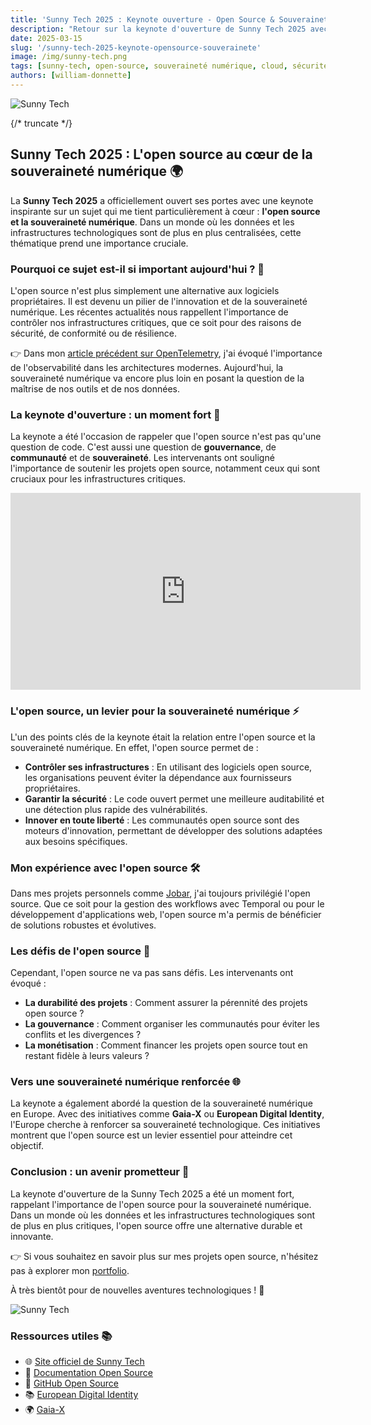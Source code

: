```yaml
---
title: 'Sunny Tech 2025 : Keynote ouverture - Open Source & Souveraineté'
description: "Retour sur la keynote d'ouverture de Sunny Tech 2025 avec une réflexion sur l'open source et la souveraineté numérique, un sujet crucial dans le paysage technologique actuel."
date: 2025-03-15
slug: '/sunny-tech-2025-keynote-opensource-souverainete'
image: /img/sunny-tech.png
tags: [sunny-tech, open-source, souveraineté numérique, cloud, sécurité, développement]
authors: [william-donnette]
---
```



![Sunny Tech](/img/sunny-tech.png 'Sunny Tech')

<HorizontalDisplay />

{/* truncate */}

## Sunny Tech 2025 : L'open source au cœur de la souveraineté numérique 🌍

La **Sunny Tech 2025** a officiellement ouvert ses portes avec une keynote inspirante sur un sujet qui me tient particulièrement à cœur : **l'open source et la souveraineté numérique**. Dans un monde où les données et les infrastructures technologiques sont de plus en plus centralisées, cette thématique prend une importance cruciale.

### Pourquoi ce sujet est-il si important aujourd'hui ? 🤔

L'open source n'est plus simplement une alternative aux logiciels propriétaires. Il est devenu un pilier de l'innovation et de la souveraineté numérique. Les récentes actualités nous rappellent l'importance de contrôler nos infrastructures critiques, que ce soit pour des raisons de sécurité, de conformité ou de résilience.

👉 Dans mon [article précédent sur OpenTelemetry](/blog/cloud-native-montpellier-opentelemetry), j'ai évoqué l'importance de l'observabilité dans les architectures modernes. Aujourd'hui, la souveraineté numérique va encore plus loin en posant la question de la maîtrise de nos outils et de nos données.

### La keynote d'ouverture : un moment fort 🎤

La keynote a été l'occasion de rappeler que l'open source n'est pas qu'une question de code. C'est aussi une question de **gouvernance**, de **communauté** et de **souveraineté**. Les intervenants ont souligné l'importance de soutenir les projets open source, notamment ceux qui sont cruciaux pour les infrastructures critiques.

<iframe
	width="560"
	height="315"
	src="https://www.youtube.com/embed/PpfUn2m4OGA"
	title="Sunny Tech 2025 - Keynote ouverture : Open Source & Souveraineté"
	frameborder="0"
	allow="accelerometer; autoplay; clipboard-write; encrypted-media; gyroscope; picture-in-picture; web-share"
	referrerpolicy="strict-origin-when-cross-origin"
	allowfullscreen
></iframe>

### L'open source, un levier pour la souveraineté numérique ⚡

L'un des points clés de la keynote était la relation entre l'open source et la souveraineté numérique. En effet, l'open source permet de :

-   **Contrôler ses infrastructures** : En utilisant des logiciels open source, les organisations peuvent éviter la dépendance aux fournisseurs propriétaires.
-   **Garantir la sécurité** : Le code ouvert permet une meilleure auditabilité et une détection plus rapide des vulnérabilités.
-   **Innover en toute liberté** : Les communautés open source sont des moteurs d'innovation, permettant de développer des solutions adaptées aux besoins spécifiques.

### Mon expérience avec l'open source 🛠️

Dans mes projets personnels comme [Jobar](https://www.npmjs.com/package/jobar), j'ai toujours privilégié l'open source. Que ce soit pour la gestion des workflows avec Temporal ou pour le développement d'applications web, l'open source m'a permis de bénéficier de solutions robustes et évolutives.

### Les défis de l'open source 🚧

Cependant, l'open source ne va pas sans défis. Les intervenants ont évoqué :

-   **La durabilité des projets** : Comment assurer la pérennité des projets open source ?
-   **La gouvernance** : Comment organiser les communautés pour éviter les conflits et les divergences ?
-   **La monétisation** : Comment financer les projets open source tout en restant fidèle à leurs valeurs ?

### Vers une souveraineté numérique renforcée 🌐

La keynote a également abordé la question de la souveraineté numérique en Europe. Avec des initiatives comme **Gaia-X** ou **European Digital Identity**, l'Europe cherche à renforcer sa souveraineté technologique. Ces initiatives montrent que l'open source est un levier essentiel pour atteindre cet objectif.

### Conclusion : un avenir prometteur 🎯

La keynote d'ouverture de la Sunny Tech 2025 a été un moment fort, rappelant l'importance de l'open source pour la souveraineté numérique. Dans un monde où les données et les infrastructures technologiques sont de plus en plus critiques, l'open source offre une alternative durable et innovante.

👉 Si vous souhaitez en savoir plus sur mes projets open source, n'hésitez pas à explorer mon [portfolio](https://william-donnette.dev/).

À très bientôt pour de nouvelles aventures technologiques ! 🚀

![Sunny Tech](/img/sunny-tech.png 'Sunny Tech')

### Ressources utiles 📚

-   🌐 [Site officiel de Sunny Tech](https://sunny-tech.io/)
-   📖 [Documentation Open Source](https://opensource.org/)
-   🐙 [GitHub Open Source](https://github.com/)
-   📚 [European Digital Identity](https://digital-strategy.ec.europa.eu/en/policies/european-digital-identity)
-   🌍 [Gaia-X](https://gaia-x.eu/)

<ArialMultiplex />
